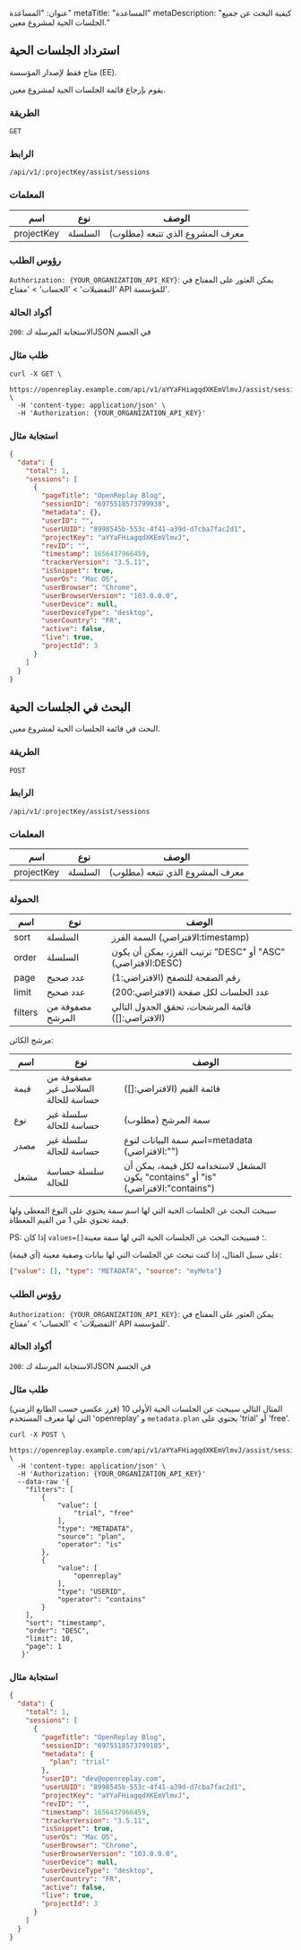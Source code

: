 عنوان: "المساعدة"
metaTitle: "المساعدة"
metaDescription: "كيفية البحث عن جميع الجلسات الحية لمشروع معين."

## استرداد الجلسات الحية

متاح فقط لإصدار المؤسسة (EE).

يقوم بإرجاع قائمة الجلسات الحية لمشروع معين.

### الطريقة

`GET`

### الرابط

`/api/v1/:projectKey/assist/sessions`

### المعلمات

| اسم | نوع | الوصف |
|----------|-------------|-------------|
| projectKey | السلسلة | معرف المشروع الذي تتبعه (مطلوب) |

### رؤوس الطلب

`Authorization: {YOUR_ORGANIZATION_API_KEY}`: يمكن العثور على المفتاح في 'التفضيلات' > 'الحساب' > 'مفتاح API للمؤسسة'.

### أكواد الحالة

`200`: الاستجابة المرسلة كJSON في الجسم

### طلب مثال


```shell
curl -X GET \
  https://openreplay.example.com/api/v1/aYYaFHiagqdXKEmVlmvJ/assist/sessions \
  -H 'content-type: application/json' \
  -H 'Authorization: {YOUR_ORGANIZATION_API_KEY}'
```


### استجابة مثال


```json
{
  "data": {
    "total": 1,
    "sessions": [
      {
        "pageTitle": "OpenReplay Blog",
        "sessionID": "6975518573799938",
        "metadata": {},
        "userID": "",
        "userUUID": "8998545b-553c-4f41-a39d-d7cba7fac2d1",
        "projectKey": "aYYaFHiagqdXKEmVlmvJ",
        "revID": "",
        "timestamp": 1656437966459,
        "trackerVersion": "3.5.11",
        "isSnippet": true,
        "userOs": "Mac OS",
        "userBrowser": "Chrome",
        "userBrowserVersion": "103.0.0.0",
        "userDevice": null,
        "userDeviceType": "desktop",
        "userCountry": "FR",
        "active": false,
        "live": true,
        "projectId": 3
      }
    ]
  }
}
```


## البحث في الجلسات الحية

البحث في قائمة الجلسات الحية لمشروع معين.

### الطريقة

`POST`

### الرابط

`/api/v1/:projectKey/assist/sessions`

### المعلمات

| اسم | نوع | الوصف |
|----------|-------------|-------------|
| projectKey | السلسلة | معرف المشروع الذي تتبعه (مطلوب) |

### الحمولة

| اسم    | نوع            | الوصف                                                 |
|---------|-----------------|------------------------------------------------------|
| sort    | السلسلة          | السمة الفرز (الافتراضي:timestamp)               |
| order   | السلسلة          | ترتيب الفرز، يمكن أن يكون "DESC" أو "ASC" (الافتراضي:DESC) |
| page    | عدد صحيح         | رقم الصفحة للتصفح (الافتراضي:1)           |
| limit   | عدد صحيح         | عدد الجلسات لكل صفحة (الافتراضي:200)        |
| filters | مصفوفة من المرشح | قائمة المرشحات، تحقق الجدول التالي (الافتراضي:[])   |

مرشح الكائن:

| اسم     | نوع                              | الوصف                                                                        |
|----------|-----------------------------------|------------------------------------------------------------------------------------|
| قيمة    | مصفوفة من السلاسل غير حساسة للحالة | قائمة القيم (الافتراضي:[])                                                    |
| نوع     | سلسلة غير حساسة للحالة           | سمة المرشح (مطلوب)                                                    |
| مصدر   | سلسلة غير حساسة للحالة           | اسم سمة البيانات لنوع=metadata (الافتراضي:"")                 |
| مشغل   | سلسلة حساسة للحالة           | المشغل لاستخدامه لكل قيمة، يمكن أن يكون "contains" أو "is" (الافتراضي:"contains") |

سيبحث البحث عن الجلسات الحية التي لها اسم سمة يحتوي على النوع المعطى ولها قيمة تحتوي على 1 من القيم المعطاة.

PS: إذا كان `values=[]`؛ فسيبحث البحث عن الجلسات الحية التي لها سمة معينة.

على سبيل المثال، إذا كنت تبحث عن الجلسات التي لها بيانات وصفية معينة (أي قيمة):

```json
{"value": [], "type": "METADATA", "source": "myMeta"}
```


### رؤوس الطلب

`Authorization: {YOUR_ORGANIZATION_API_KEY}`: يمكن العثور على المفتاح في 'التفضيلات' > 'الحساب' > 'مفتاح API للمؤسسة'.

### أكواد الحالة

`200`: الاستجابة المرسلة كJSON في الجسم

### طلب مثال

المثال التالي سيبحث عن الجلسات الحية الأولى 10 (فرز عكسي حسب الطابع الزمني) التي لها
معرف المستخدم 'openreplay' و `metadata.plan` يحتوي على 'trial' أو 'free'.


```shell
curl -X POST \
  https://openreplay.example.com/api/v1/aYYaFHiagqdXKEmVlmvJ/assist/sessions \
  -H 'content-type: application/json' \
  -H 'Authorization: {YOUR_ORGANIZATION_API_KEY}'
  --data-raw '{
    "filters": [
        {
            "value": [
                "trial", "free"
            ],
            "type": "METADATA",
            "source": "plan",
            "operator": "is"
        },
        {
            "value": [
                "openreplay"
            ],
            "type": "USERID",
            "operator": "contains"
        }
    ],
    "sort": "timestamp",
    "order": "DESC",
    "limit": 10,
    "page": 1
   }'
```


### استجابة مثال


```json
{
  "data": {
    "total": 1,
    "sessions": [
      {
        "pageTitle": "OpenReplay Blog",
        "sessionID": "6975518573799185",
        "metadata": {
          "plan": "trial"
        },
        "userID": "dev@openreplay.com",
        "userUUID": "8998545b-553c-4f41-a39d-d7cba7fac2d1",
        "projectKey": "aYYaFHiagqdXKEmVlmvJ",
        "revID": "",
        "timestamp": 1656437966459,
        "trackerVersion": "3.5.11",
        "isSnippet": true,
        "userOs": "Mac OS",
        "userBrowser": "Chrome",
        "userBrowserVersion": "103.0.0.0",
        "userDevice": null,
        "userDeviceType": "desktop",
        "userCountry": "FR",
        "active": false,
        "live": true,
        "projectId": 3
      }
    ]
  }
}
```


